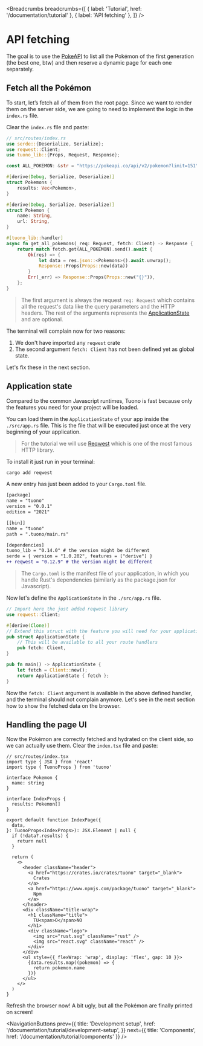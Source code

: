 
<MetaTags
  title="Tuono - API fetching"
  canonical="https://tuono.dev/documentation/tutorial/api-fetching"
  description="Learn how to fetch remote APIs on the backend"
/>


<Breadcrumbs
  breadcrumbs={[
    { label: 'Tutorial', href: '/documentation/tutorial' },
    { label: 'API fetching' },
  ]}
/>

# API fetching

The goal is to use the [PokeAPI](https://pokeapi.co/docs/v2) to list all the Pokémon of the first generation (the best one, btw) and then reserve a dynamic page for each one separately.

## Fetch all the Pokémon

To start, let’s fetch all of them from the root page. Since we want to render them on the server side, we are going to need to implement the logic in the `index.rs` file.

Clear the `index.rs` file and paste:

```rust
// src/routes/index.rs
use serde::{Deserialize, Serialize};
use reqwest::Client;
use tuono_lib::{Props, Request, Response};

const ALL_POKEMON: &str = "https://pokeapi.co/api/v2/pokemon?limit=151";

#[derive(Debug, Serialize, Deserialize)]
struct Pokemons {
    results: Vec<Pokemon>,
}

#[derive(Debug, Serialize, Deserialize)]
struct Pokemon {
    name: String,
    url: String,
}

#[tuono_lib::handler]
async fn get_all_pokemons(_req: Request, fetch: Client) -> Response {
    return match fetch.get(ALL_POKEMON).send().await {
        Ok(res) => {
            let data = res.json::<Pokemons>().await.unwrap();
            Response::Props(Props::new(data))
        }
        Err(_err) => Response::Props(Props::new("{}")),
    };
}
```

> The first argument is always the request `req: Request` which contains all the request's data like the query parameters and the HTTP headers.
> The rest of the arguments represents the [ApplicationState](/documentation/application-state) and are optional.

The terminal will complain now for two reasons:

1. We don't have imported any `reqwest` crate
2. The second argument `fetch: Client` has not been defined yet as global state.

Let's fix these in the next section.

## Application state

Compared to the common Javascript runtimes, Tuono is fast because only the features you need for your project will be loaded.

You can load them in the `ApplicationState` of your app inside the `./src/app.rs` file. This is the file that will be executed just once at the very beginning of your application.

> For the tutorial we will use [Reqwest](https://docs.rs/reqwest/latest/reqwest/) which is one of the most famous HTTP library.

To install it just run in your terminal:

```bash
cargo add reqwest
```

A new entry has just been added to your `Cargo.toml` file.

```diff
[package]
name = "tuono"
version = "0.0.1"
edition = "2021"

[[bin]]
name = "tuono"
path = ".tuono/main.rs"

[dependencies]
tuono_lib = "0.14.0" # the version might be different
serde = { version = "1.0.202", features = ["derive"] }
++ reqwest = "0.12.9" # the version might be different
```

> The `Cargo.toml` is the manifest file of your application, in which you handle Rust's dependencies
> (similarly as the package.json for Javascript).

Now let's define the `ApplicationState` in the `./src/app.rs` file.

```rs
// Import here the just added reqwest library
use reqwest::Client;

#[derive(Clone)]
// Extend this struct with the feature you will need for your application
pub struct ApplicationState {
    // This will be available to all your route handlers
    pub fetch: Client,
}

pub fn main() -> ApplicationState {
    let fetch = Client::new();
    return ApplicationState { fetch };
}
```

Now the `fetch: Client` argument is available in the above defined handler, and the terminal should not complain anymore.
Let's see in the next section how to show the fetched data on the browser.

## Handling the page UI

Now the Pokémon are correctly fetched and hydrated on the client side, so we can actually use them. Clear the `index.tsx` file and paste:

```tsx
// src/routes/index.tsx
import type { JSX } from 'react'
import type { TuonoProps } from 'tuono'

interface Pokemon {
  name: string
}

interface IndexProps {
  results: Pokemon[]
}

export default function IndexPage({
  data,
}: TuonoProps<IndexProps>): JSX.Element | null {
  if (!data?.results) {
    return null
  }

  return (
    <>
      <header className="header">
        <a href="https://crates.io/crates/tuono" target="_blank">
          Crates
        </a>
        <a href="https://www.npmjs.com/package/tuono" target="_blank">
          Npm
        </a>
      </header>
      <div className="title-wrap">
        <h1 className="title">
          TU<span>O</span>NO
        </h1>
        <div className="logo">
          <img src="rust.svg" className="rust" />
          <img src="react.svg" className="react" />
        </div>
      </div>
      <ul style={{ flexWrap: 'wrap', display: 'flex', gap: 10 }}>
        {data.results.map((pokemon) => {
          return pokemon.name
        })}
      </ul>
    </>
  )
}
```

Refresh the browser now! A bit ugly, but all the Pokémon are finally printed on screen!


<NavigationButtons
  prev={{
    title: 'Development setup',
    href: '/documentation/tutorial/development-setup',
  }}
  next={{ title: 'Components', href: '/documentation/tutorial/components' }}
/>
